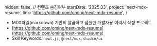   hidden: false, // 컨텐츠 숨김여부
  startDate: '2025.03',
  project: 'next-mdx-resume',
  link: 'https://github.com/oming/next-mdx-resume',
} 

- MDX파일(markdown) 기반의 깔끔하고 심플한 개발자용 이력서 작성 프로젝트
- [https://github.com/oming/next-mdx-resume](https://github.com/oming/next-mdx-resume)
- Skill Keywords: `next.js`, `@next/mdx`, `shadcn/ui`
